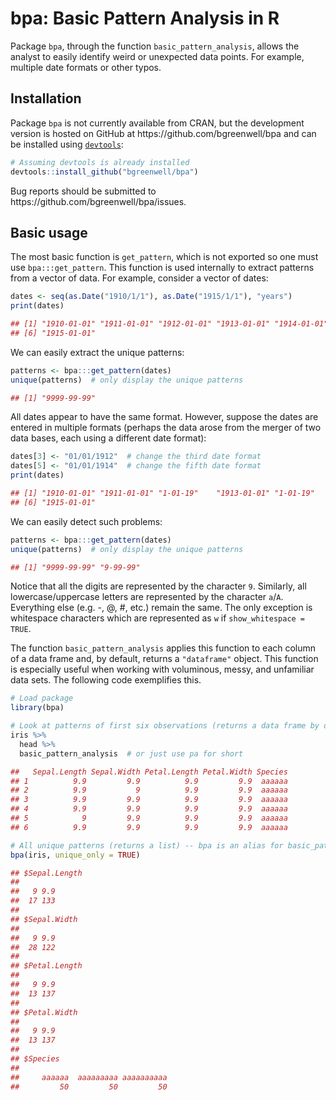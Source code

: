 # bpa: Basic Pattern Analysis in R

Package `bpa`, through the function `basic_pattern_analysis`, allows the analyst to easily identify weird or unexpected data points. For example, multiple date formats or other typos.

## Installation
Package `bpa` is not currently available from CRAN, but the development version is hosted on GitHub at https://github.com/bgreenwell/bpa and can be installed using [`devtools`](https://github.com/hadley/devtools):
```r
# Assuming devtools is already installed
devtools::install_github("bgreenwell/bpa")
```
Bug reports should be submitted to https://github.com/bgreenwell/bpa/issues.

## Basic usage

The most basic function is `get_pattern`, which is not exported so one must use `bpa:::get_pattern`. This function is used internally to extract patterns from a vector of data. For example, consider a vector of dates:
```r
dates <- seq(as.Date("1910/1/1"), as.Date("1915/1/1"), "years")
print(dates)

## [1] "1910-01-01" "1911-01-01" "1912-01-01" "1913-01-01" "1914-01-01"
## [6] "1915-01-01"
```
We can easily extract the unique patterns:
```r
patterns <- bpa:::get_pattern(dates)
unique(patterns)  # only display the unique patterns

## [1] "9999-99-99"
```
All dates appear to have the same format. However, suppose the dates are entered in multiple formats (perhaps the data arose from the merger of two data bases, each using a different date format):
```r
dates[3] <- "01/01/1912"  # change the third date format
dates[5] <- "01/01/1914"  # change the fifth date format
print(dates)

## [1] "1910-01-01" "1911-01-01" "1-01-19"    "1913-01-01" "1-01-19"   
## [6] "1915-01-01"
```
We can easily detect such problems:
```r
patterns <- bpa:::get_pattern(dates)
unique(patterns)  # only display the unique patterns

## [1] "9999-99-99" "9-99-99"
```
Notice that all the digits are represented by the character `9`. Similarly, all lowercase/uppercase letters are represented by the character `a`/`A`. Everything else (e.g. -, @, #, etc.)
 remain the same. The only exception is whitespace characters which are represented as `w` if `show_whitespace = TRUE`.
 
The function `basic_pattern_analysis` applies this function to each column of a data frame and, by default, returns a `"dataframe"` object. This function is especially useful when working with voluminous, messy, and unfamiliar data sets. The following code exemplifies this.
```r
# Load package
library(bpa)

# Look at patterns of first six observations (returns a data frame by default)
iris %>%
  head %>%
  basic_pattern_analysis  # or just use pa for short

##   Sepal.Length Sepal.Width Petal.Length Petal.Width Species
## 1          9.9         9.9          9.9         9.9  aaaaaa
## 2          9.9           9          9.9         9.9  aaaaaa
## 3          9.9         9.9          9.9         9.9  aaaaaa
## 4          9.9         9.9          9.9         9.9  aaaaaa
## 5            9         9.9          9.9         9.9  aaaaaa
## 6          9.9         9.9          9.9         9.9  aaaaaa

# All unique patterns (returns a list) -- bpa is an alias for basic_pattern_analysis
bpa(iris, unique_only = TRUE)

## $Sepal.Length
## 
##   9 9.9 
##  17 133 
## 
## $Sepal.Width
## 
##   9 9.9 
##  28 122 
## 
## $Petal.Length
## 
##   9 9.9 
##  13 137 
## 
## $Petal.Width
## 
##   9 9.9 
##  13 137 
## 
## $Species
## 
##     aaaaaa  aaaaaaaaa aaaaaaaaaa 
##         50         50         50
```
